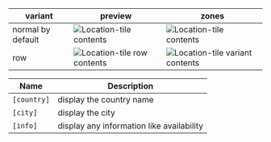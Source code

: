 | variant         | preview                                                                                         | zones                                                                                                 |
|-----------------|-------------------------------------------------------------------------------------------------|-------------------------------------------------------------------------------------------------------|
|normal by default| ![Location-tile contents](design-images/location-tile/location-tile-normal.png)                 | ![Location-tile contents](design-images/location-tile/location-tile-contents.png)                     |
|row              | ![Location-tile row contents](design-images/location-tile/location-tile-variant-row-normal.png) | ![Location-tile variant contents](design-images/location-tile/location-tile-variant-row-contents.png) |


| Name     | Description                                                                          |
|----------|--------------------------------------------------------------------------------------|
| `[country]` | display the country name |
| `[city]` | display the city |
| `[info]` | display any information like availability |
